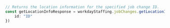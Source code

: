 ```typescript index.ts
// Returns the location information for the specified job change ID.
const getLocationInfoResponse = workdayStaffing.jobChanges.getLocationInfo({
    id: "ID"
})
```